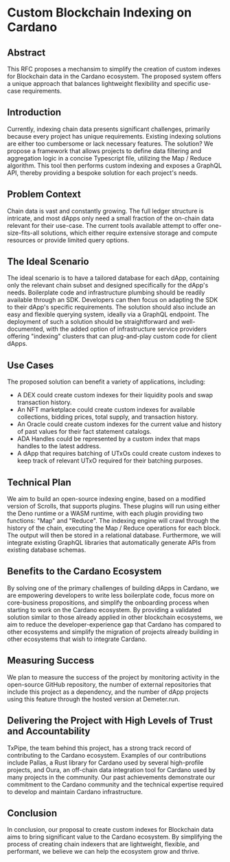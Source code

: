 
# Custom Blockchain Indexing on Cardano

## Abstract

This RFC proposes a mechansim to simplify the creation of custom indexes for
Blockchain data in the Cardano ecosystem. The proposed system offers a unique
approach that balances lightweight flexibility and specific use-case
requirements.

## Introduction

Currently, indexing chain data presents significant challenges, primarily
because every project has unique requirements. Existing indexing solutions are
either too cumbersome or lack necessary features. The solution? We propose a
framework that allows projects to define data filtering and aggregation logic in
a concise Typescript file, utilizing the Map / Reduce algorithm. This tool then
performs custom indexing and exposes a GraphQL API, thereby providing a bespoke
solution for each project's needs.

## Problem Context

Chain data is vast and constantly growing. The full ledger structure is
intricate, and most dApps only need a small fraction of the on-chain data
relevant for their use-case. The current tools available attempt to offer
one-size-fits-all solutions, which either require extensive storage and compute
resources or provide limited query options.

## The Ideal Scenario

The ideal scenario is to have a tailored database for each dApp, containing only
the relevant chain subset and designed specifically for the dApp's needs.
Boilerplate code and infrastructure plumbing should be readily available through
an SDK. Developers can then focus on adapting the SDK to their dApp's specific
requirements. The solution should also include an easy and flexible querying
system, ideally via a GraphQL endpoint. The deployment of such a solution should
be straightforward and well-documented, with the added option of infrastructure
service providers offering "indexing" clusters that can plug-and-play custom
code for client dApps.

## Use Cases

The proposed solution can benefit a variety of applications, including:

- A DEX could create custom indexes for their liquidity pools and swap
  transaction history.
- An NFT marketplace could create custom indexes for available collections,
  bidding prices, total supply, and transaction history.
- An Oracle could create custom indexes for the current value and history of
  past values for their fact statement catalogs.
- ADA Handles could be represented by a custom index that maps handles to the
  latest address.
- A dApp that requires batching of UTxOs could create custom indexes to keep
  track of relevant UTxO required for their batching purposes.

## Technical Plan

We aim to build an open-source indexing engine, based on a modified version of
Scrolls, that supports plugins. These plugins will run using either the Deno
runtime or a WASM runtime, with each plugin providing two functions: "Map" and
"Reduce". The indexing engine will crawl through the history of the chain,
executing the Map / Reduce operations for each block. The output will then be
stored in a relational database. Furthermore, we will integrate existing GraphQL
libraries that automatically generate APIs from existing database schemas.

## Benefits to the Cardano Ecosystem

By solving one of the primary challenges of building dApps in Cardano, we are
empowering developers to write less boilerplate code, focus more on
core-business propositions, and simplify the onboarding process when starting to
work on the Cardano ecosystem. By providing a validated solution similar to
those already applied in other blockchain ecosystems, we aim to reduce the
developer-experience gap that Cardano has compared to other ecosystems and
simplify the migration of projects already building in other ecosystems that
wish to integrate Cardano.

## Measuring Success

We plan to measure the success of the project by monitoring activity in the
open-source GitHub repository, the number of external repositories that include
this project as a dependency, and the number of dApp projects using this feature
through the hosted version at Demeter.run.

## Delivering the Project with High Levels of Trust and Accountability

TxPipe, the team behind this project, has a strong track record of contributing
to the Cardano ecosystem. Examples of our contributions include Pallas, a Rust
library for Cardano used by several high-profile projects, and Oura, an
off-chain data integration tool for Cardano used by many projects in the
community. Our past achievements demonstrate our commitment to the Cardano
community and the technical expertise required to develop and maintain Cardano
infrastructure.

## Conclusion

In conclusion, our proposal to create custom indexes for Blockchain data aims to
bring significant value to the Cardano ecosystem. By simplifying the process of
creating chain indexers that are lightweight, flexible, and performant, we
believe we can help the ecosystem grow and thrive.

